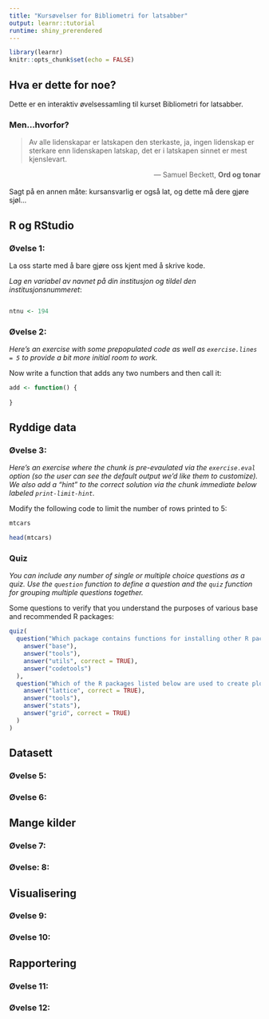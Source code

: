 ```yaml
---
title: "Kursøvelser for Bibliometri for latsabber"
output: learnr::tutorial
runtime: shiny_prerendered
---
```


```r
library(learnr)
knitr::opts_chunk$set(echo = FALSE)
```

## Hva er dette for noe?

Dette er en interaktiv øvelsessamling til kurset Bibliometri for latsabber. 

### Men...hvorfor?

> Av alle lidenskapar er latskapen den sterkaste, ja, 
> ingen lidenskap er sterkare enn lidenskapen latskap, 
> det er i latskapen sinnet er mest kjenslevart. 
>
> [--- Samuel Beckett, **Ord og tonar**]{style="float:right"}

<br>
<br>
Sagt på en annen måte: kursansvarlig er også lat, og dette må dere gjøre sjøl...


## R og RStudio



### Øvelse 1:  

La oss starte med å bare gjøre oss kjent med å skrive kode.

*Lag en variabel av navnet på din institusjon og tildel den institusjonsnummeret*:

```r

```

```r
ntnu <- 194
```


### Øvelse 2: 

*Here's an exercise with some prepopulated code as well as `exercise.lines = 5` to provide a bit more initial room to work.*

Now write a function that adds any two numbers and then call it:

```r
add <- function() {
  
}
```

## Ryddige data

### Øvelse 3: 

*Here's an exercise where the chunk is pre-evaulated via the `exercise.eval` option (so the user can see the default output we'd like them to customize). We also add a "hint" to the correct solution via the chunk immediate below labeled `print-limit-hint`.*

Modify the following code to limit the number of rows printed to 5:

```r
mtcars
```

```r
head(mtcars)
```

### Quiz

*You can include any number of single or multiple choice questions as a quiz. Use the `question` function to define a question and the `quiz` function for grouping multiple questions together.*

Some questions to verify that you understand the purposes of various base and recommended R packages:

```r
quiz(
  question("Which package contains functions for installing other R packages?",
    answer("base"),
    answer("tools"),
    answer("utils", correct = TRUE),
    answer("codetools")
  ),
  question("Which of the R packages listed below are used to create plots?",
    answer("lattice", correct = TRUE),
    answer("tools"),
    answer("stats"),
    answer("grid", correct = TRUE)
  )
)
```

## Datasett

### Øvelse 5:

### Øvelse 6:


## Mange kilder

### Øvelse 7:

### Øvelse: 8:


## Visualisering

### Øvelse 9:

### Øvelse 10:


## Rapportering

### Øvelse 11:

### Øvelse 12:

